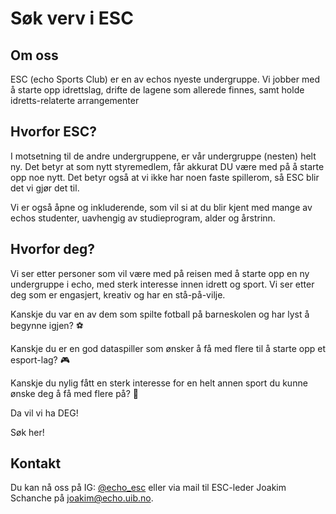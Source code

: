 

# Søk verv i ESC

## Om oss

ESC (echo Sports Club) er en av echos nyeste undergruppe. Vi jobber med å starte opp idrettslag, drifte de lagene som allerede finnes, samt holde idretts-relaterte arrangementer

## Hvorfor ESC?

I motsetning til de andre undergruppene, er vår undergruppe (nesten) helt ny. Det betyr at som nytt styremedlem, får akkurat DU være med på å starte opp noe nytt. Det betyr også at vi ikke har noen faste spillerom, så ESC blir det vi gjør det til.

Vi er også åpne og inkluderende, som vil si at du blir kjent med mange av echos studenter, uavhengig av studieprogram, alder og årstrinn.

## Hvorfor deg?

Vi ser etter personer som vil være med på reisen med å starte opp en ny undergruppe i echo, med sterk interesse innen idrett og sport. Vi ser etter deg som er engasjert, kreativ og har en stå-på-vilje.

Kanskje du var en av dem som spilte fotball på barneskolen og har lyst å begynne igjen? ⚽

Kanskje du er en god dataspiller som ønsker å få med flere til å starte opp et esport-lag? 🎮

Kanskje du nylig fått en sterk interesse for en helt annen sport du kunne ønske deg å få med flere på? 🏏

Da vil vi ha DEG!

<FancyLink href="/sok/esc" className="my-4">
  Søk her!
</FancyLink>

## Kontakt

Du kan nå oss på IG: [@echo_esc](https://instagram.com/echo_esc) eller via mail til ESC-leder Joakim Schanche på [joakim@echo.uib.no](mailto:joakim@echo.uib.no).
